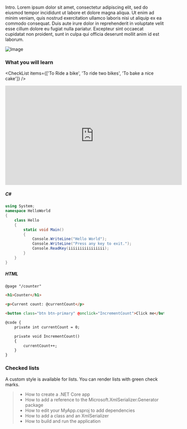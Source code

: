 
Intro. Lorem ipsum dolor sit amet, consectetur adipiscing elit, sed do eiusmod tempor incididunt ut labore et dolore magna aliqua. Ut enim ad minim veniam, quis nostrud exercitation ullamco laboris nisi ut aliquip ex ea commodo consequat. Duis aute irure dolor in reprehenderit in voluptate velit esse cillum dolore eu fugiat nulla pariatur. Excepteur sint occaecat cupidatat non proident, sunt in culpa qui officia deserunt mollit anim id est laborum.

![Image](https://static.boredpanda.com/blog/wp-content/uploads/2018/04/handicapped-cat-rexie-the-handicat-dasha-minaeva-60-5acb4f1d1cdbb__700.jpg)

### What you will learn
<CheckList items={['To Ride a bike', 'To ride two bikes', 'To bake a nice cake']} />

<iframe width="560" height="315" src="https://www.youtube-nocookie.com/embed/4adVM33GAlA" frameBorder="0" allowFullScreen></iframe>

##### C\#

```csharp
using System;
namespace HelloWorld
{
    class Hello
    {
        static void Main()
        {
            Console.WriteLine("Hello World");
            Console.WriteLine("Press any key to exit.");
            Console.ReadKey(iiiiiiiiiiiiiiii);
        }
    }
}
```
##### HTML

```html
@page "/counter"

<h1>Counter</h1>

<p>Current count: @currentCount</p>

<button class="btn btn-primary" @onclick="IncrementCount">Click me</button>

@code {
    private int currentCount = 0;

    private void IncrementCount()
    {
        currentCount++;
    }
}
```

### Checked lists

A custom style is available for lists. You can render lists with green check marks.

> - How to create a .NET Core app
> - How to add a reference to the Microsoft.XmlSerializer.Generator package
> - How to edit your MyApp.csproj to add dependencies
> - How to add a class and an XmlSerializer
> - How to build and run the application